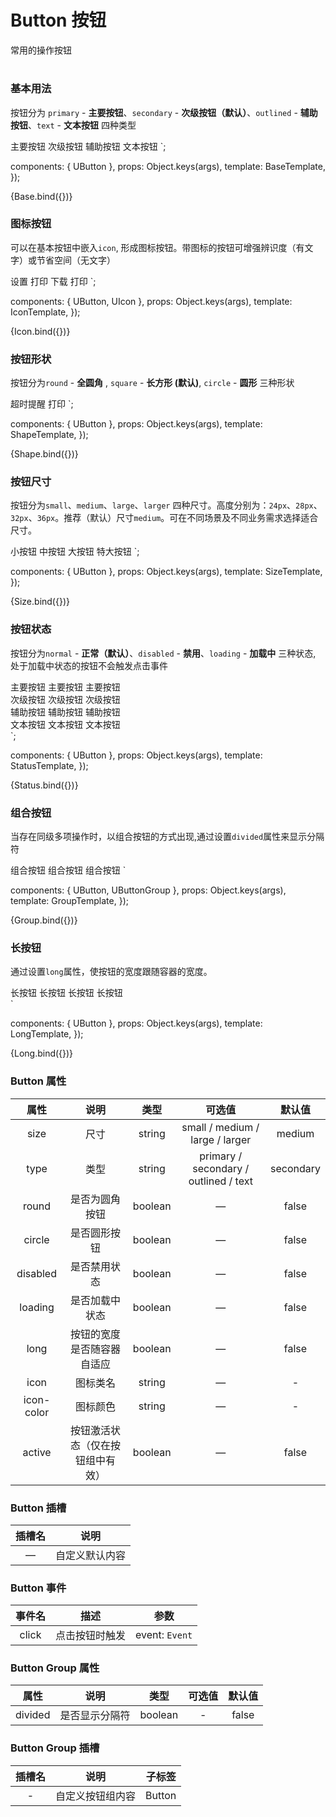 
<Meta
  title="UPFOS DESIGN/Basic 基础组件/Button 按钮"
  component={UButton}
/>

<style>{`
  .u-row + .u-row {
    margin-top: 10px;
  }
  .wrapper {
    width: 400px;
    padding: 20px;
    border: 1px solid #DDDFE5;
  }
  .wrapper .u-button + .u-button {
    margin-top: 10px;
  }
  table {
    width: 100%;
  }
`}</style>

# Button 按钮
常用的操作按钮
##
#

### 基本用法
按钮分为 `primary` - **主要按钮**、`secondary` - **次级按钮（默认）**、`outlined` - **辅助按钮**、`text` - **文本按钮** 四种类型

<u-button type="primary">主要按钮</u-button>
<u-button>次级按钮</u-button>
<u-button type="outlined">辅助按钮</u-button>
<u-button type="text">文本按钮</u-button>
`;

  components: { UButton },
  props: Object.keys(args),
  template: BaseTemplate,
});

<Canvas mdxSource={BaseTemplate}>
  <Story name="基本用法">{Base.bind({})}</Story>
</Canvas>

### 图标按钮
可以在基本按钮中嵌入`icon`, 形成图标按钮。带图标的按钮可增强辨识度（有文字）或节省空间（无文字）

<u-button type="primary" icon="button_config">设置</u-button>
<u-button icon="button_print">打印</u-button>
<u-button>下载<u-icon class="button_import" right></u-icon></u-button>
<u-button icon="button_delete" icon-color="#D0021C"></u-button>
<u-button type="text" icon="button_print">打印</u-button>
`;

  components: { UButton, UIcon },
  props: Object.keys(args),
  template: IconTemplate,
});

<Canvas mdxSource={IconTemplate}>
  <Story name="图标按钮">{Icon.bind({})}</Story>
</Canvas>

### 按钮形状
按钮分为`round` - **全圆角** , `square` - **长方形 (默认)**, `circle` - **圆形** 三种形状

<u-button type="outlined" icon="button_timeoutreminder" round>超时提醒</u-button>
<u-button icon="button_print">打印</u-button>
<u-button icon="button_delete" icon-color="#D0021C"></u-button>
<u-button type="primary" circle icon="button_add"></u-button>
`;

  components: { UButton },
  props: Object.keys(args),
  template: ShapeTemplate,
});

<Canvas mdxSource={ShapeTemplate}>
  <Story name="按钮形状">{Shape.bind({})}</Story>
</Canvas>



### 按钮尺寸
按钮分为`small`、`medium`、`large`、`larger` 四种尺寸。高度分别为：`24px`、`28px`、`32px`、`36px`。推荐（默认）尺寸`medium`。可在不同场景及不同业务需求选择适合尺寸。

<u-button size="small" type="primary">小按钮</u-button>
<u-button size="medium" type="primary">中按钮</u-button>
<u-button size="large" type="primary">大按钮</u-button>
<u-button size="larger" type="primary">特大按钮</u-button>
`;

  components: { UButton },
  props: Object.keys(args),
  template: SizeTemplate,
});

<Canvas mdxSource={SizeTemplate}>
  <Story name="按钮尺寸">{Size.bind({})}</Story>
</Canvas>

### 按钮状态
按钮分为`normal` - **正常（默认）**、`disabled` - **禁用**、`loading` - **加载中** 三种状态, 处于加载中状态的按钮不会触发点击事件

<div class="u-row">
  <u-button type="primary">主要按钮</u-button>
  <u-button type="primary" disabled>主要按钮</u-button>
  <u-button type="primary" loading>主要按钮</u-button>
</div>
<div class="u-row">
  <u-button>次级按钮</u-button>
  <u-button disabled>次级按钮</u-button>
  <u-button loading>次级按钮</u-button>
</div>
<div class="u-row">
  <u-button type="outlined">辅助按钮</u-button>
  <u-button type="outlined" disabled>辅助按钮</u-button>
  <u-button type="outlined" loading>辅助按钮</u-button>
</div>
<div class="u-row">
  <u-button type="text">文本按钮</u-button>
  <u-button type="text" disabled>文本按钮</u-button>
  <u-button type="text" loading>文本按钮</u-button>
</div>
`;

  components: { UButton },
  props: Object.keys(args),
  template: StatusTemplate,
});

<Canvas mdxSource={StatusTemplate}>
  <Story name="按钮状态">{Status.bind({})}</Story>
</Canvas>

### 组合按钮
当存在同级多项操作时，以组合按钮的方式出现,通过设置`divided`属性来显示分隔符

<u-button-group>
  <u-button active>组合按钮</u-button>
  <u-button>组合按钮</u-button>
  <u-button>组合按钮</u-button>
</u-button-group>
<u-button-group divided>
  <u-button type="primary" icon="button_copy"></u-button>
  <u-button type="primary" icon="button_print"></u-button>
  <u-button type="primary" icon="button_review" active></u-button>
</u-button-group>
`

  components: { UButton, UButtonGroup },
  props: Object.keys(args),
  template: GroupTemplate,
});

<Canvas mdxSource={GroupTemplate}>
  <Story name="组合按钮">{Group.bind({})}</Story>
</Canvas>


### 长按钮
通过设置`long`属性，使按钮的宽度跟随容器的宽度。

<div class="wrapper">
  <u-button type="primary" long>长按钮</u-button>
  <u-button long>长按钮</u-button>
  <u-button type="outlined" long>长按钮</u-button>
  <u-button type="text" long>长按钮</u-button>
</div>
`

  components: { UButton },
  props: Object.keys(args),
  template: LongTemplate,
});

<Canvas mdxSource={LongTemplate}>
  <Story name="长按钮">{Long.bind({})}</Story>
</Canvas>


<!-- ### 参数文档 -->

###  Button 属性

|属性|说明|类型|可选值|默认值|
|:---:|:---:|:---:|:---:|:---:|
|size|尺寸|string|small / medium / large / larger|medium|
|type|类型|string|primary / secondary / outlined / text|secondary|
|round|是否为圆角按钮|boolean|—|false|
|circle|是否圆形按钮|boolean|—|false|
|disabled|是否禁用状态|boolean|—|false|
|loading|是否加载中状态|boolean|—|false|
|long|按钮的宽度是否随容器自适应|boolean|—|false|
|icon|图标类名|string|—|-|
|icon-color|图标颜色|string|—|-|
|active|按钮激活状态（仅在按钮组中有效）|boolean|—|false|

### Button 插槽

|插槽名|说明
|:---:|:---:|
|—|自定义默认内容|

### Button 事件

|事件名|描述|参数|
|:---:|:---:|:---:|
|click|点击按钮时触发|event: `Event`|

### Button Group 属性

|属性|说明|类型|可选值|默认值|
|:---:|:---:|:---:|:---:|:---:|
|divided|是否显示分隔符|boolean|-|false|

### Button Group 插槽
|插槽名|说明|子标签|
|:---:|:---:|:---:|
|-|自定义按钮组内容|Button|